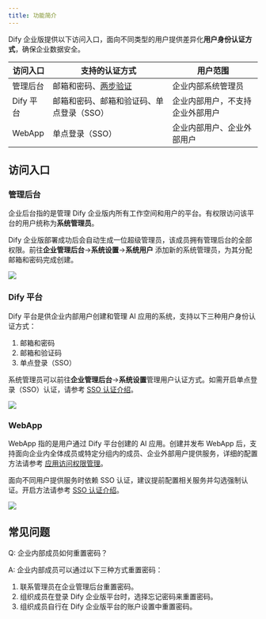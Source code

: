 ```yaml
---
title: 功能简介
---
```


Dify 企业版提供以下访问入口，面向不同类型的用户提供差异化**用户身份认证方式**，确保企业数据安全。

| 访问入口 | 支持的认证方式 | 用户范围 |
|---------|--------------|---------|
| 管理后台 | 邮箱和密码、[两步验证](/zh-cn/administrator-guide/2sv) | 企业内部系统管理员 |
| Dify 平台 | 邮箱和密码、邮箱和验证码、单点登录（SSO） | 企业内部用户，不支持企业外部用户 |
| WebApp | 单点登录（SSO） | 企业内部用户、企业外部用户 |

## 访问入口

### 管理后台

企业后台指的是管理 Dify 企业版内所有工作空间和用户的平台。有权限访问该平台的用户统称为**系统管理员**。

Dify 企业版部署成功后会自动生成一位超级管理员，该成员拥有管理后台的全部权限。前往**企业管理后台**→**系统设置**→**系统用户** 添加新的系统管理员，为其分配邮箱和密码完成创建。

![](https://assets-docs.dify.ai/2025/06/56b3304bdad0160422f7f4e87b3ba8dc.png)

### Dify 平台

Dify 平台是供企业内部用户创建和管理 AI 应用的系统，支持以下三种用户身份认证方式：

1. 邮箱和密码
2. 邮箱和验证码
3. 单点登录（SSO）

系统管理员可以前往**企业管理后台**→**系统设置**管理用户认证方式。如需开启单点登录（SSO）认证，请参考 [SSO 认证介绍](/zh-cn/administrator-guide/sso/introduction)。

![](https://assets-docs.dify.ai/2025/06/509d3e08313bf49d93b3ff490db8500c.png)

### WebApp

WebApp 指的是用户通过 Dify 平台创建的 AI 应用。创建并发布 WebApp 后，支持面向企业内全体成员或特定分组内的成员、企业外部用户提供服务，详细的配置方法请参考 [应用访问权限管理](/versions/2-8-x/zh-cn/user-guide/application-publishing/permission-management)。

面向不同用户提供服务时依赖 SSO 认证，建议提前配置相关服务并勾选强制认证。开启方法请参考 [SSO 认证介绍](/zh-cn/administrator-guide/sso/introduction)。

![](https://assets-docs.dify.ai/2025/06/b63d4200784dfde5ff981b61d333cefa.png)

## 常见问题

Q: 企业内部成员如何重置密码？

A: 企业内部成员可以通过以下三种方式重置密码：
  1. 联系管理员在企业管理后台重置密码。
  2. 组织成员在登录 Dify 企业版平台时，选择忘记密码来重置密码。
  3. 组织成员自行在 Dify 企业版平台的账户设置中重置密码。
